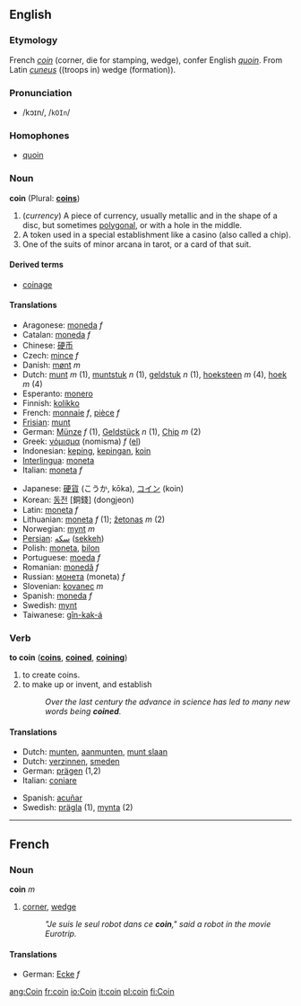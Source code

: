 ==English==
===Etymology===
French ''[[coin#French|coin]]'' (corner, die for stamping, wedge), confer English ''[[quoin]]''. From Latin ''[[cuneus]]'' ((troops in) wedge (formation)).
===Pronunciation===
*/kɔɪn/, /<tt>kOIn</tt>/
===Homophones===
*[[quoin]]

=== Noun ===
'''coin''' (Plural: '''[[coins]]''')

# (''currency'') A piece of currency, usually metallic and in the shape of a disc, but sometimes [[polygonal]], or with a hole in the middle.
# A token used in a special establishment like a casino (also called a chip).
# One of the suits of minor arcana in tarot, or a card of that suit.

====Derived terms====
*[[coinage]]

====Translations====
{{top}}
*Aragonese: [[moneda]] ''f''
*Catalan: [[moneda]] ''f''
*Chinese: [[硬币]]
*Czech: [[mince]] ''f''
*Danish: [[mønt]] ''m''
*Dutch: [[munt]] ''m'' (1), [[muntstuk]] ''n'' (1), [[geldstuk]] ''n'' (1), [[hoeksteen]] ''m'' (4), [[hoek]] ''m'' (4)
*Esperanto: [[monero]]
*Finnish: [[kolikko]]
*French: [[monnaie]] ''f'', [[pièce]] ''f''
*[[Frisian]]: [[munt]]
*German: [[Münze]] ''f'' (1), [[Geldstück]] ''n'' (1), [[Chip]] ''m'' (2)
*Greek: [[νόμισμα]] (nomisma) ''f'' ([[:el:Νόμισμα|el]])
*Indonesian: [[keping]], [[keping|kepingan]], [[koin]]
*[[Interlingua]]: [[moneta]]
*Italian: [[moneta]] ''f''
{{mid}}
*Japanese: [[硬貨]] (こうか, kōka), [[コイン]] (koin)
*Korean: [[동전]] [銅錢] (dongjeon)
*Latin: [[moneta]] ''f''
*Lithuanian: [[moneta]] ''f'' (1); [[žetonas]] ''m'' (2)
*Norwegian: [[mynt]] ''m''
*[[Persian]]: [[سکه]] ([[sekkeh]])
*Polish: [[moneta]], [[bilon]]
*Portuguese: [[moeda]] ''f''
*Romanian: [[monedă]] ''f''
*Russian: [[монета]] (moneta) ''f''
*Slovenian: [[kovanec]] ''m''
*Spanish: [[moneda]] ''f''
*Swedish: [[mynt]]
*Taiwanese: [[gîn-kak-á]]
{{bottom}}

===Verb===
'''to coin''' ('''[[coins]]''', '''[[coined]]''', '''[[coining]]''')

# to create coins.
# to make up or invent, and establish
#:''Over the last century the advance in science has led to many new words being '''coined'''.''

====Translations====
{{top}}
*Dutch: [[munten]], [[aanmunten]], [[munt slaan]]
*Dutch: [[verzinnen]], [[smeden]]
*German: [[prägen]] (1,2)
*Italian: [[coniare]]
{{mid}}
*Spanish: [[acuñar]]
*Swedish: [[prägla]] (1), [[mynta]] (2)
{{bottom}}

----

==French==
===Noun===
'''coin''' ''m''
# [[corner]], [[wedge]]
#:''"Je suis le seul robot dans ce '''coin'''," said a robot in the movie Eurotrip.''
====Translations====
*German: [[Ecke]] ''f''


[[ang:Coin]]
[[fr:coin]]
[[io:Coin]]
[[it:coin]]
[[pl:coin]]
[[fi:Coin]]